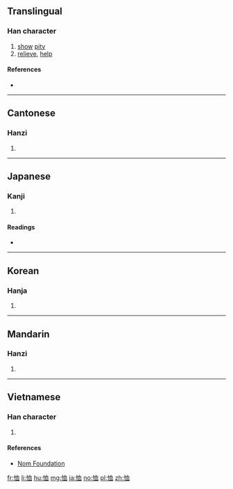 {{also|賉|䘏}}
==Translingual==

===Han character===
{{Han char|rn=61|rad=心|as=06|sn=9|four=97010|canj=PHBT|ids=⿰忄血}}

# [[show]] [[pity]]
# [[relieve]], [[help]]

====References====
* {{Han ref|kx=0385.040|dkj=10583|dj=0715.220|hdz=42296.100|uh=6064|ud=24676|bh=ABF2|bd=44018}}

----

==Cantonese==

===Hanzi===
{{yue-hanzi|jyut=seot1|y=seut1}}

# {{defn|lang=yue|sort=心06}}

----

==Japanese==

===Kanji===
{{ja-kanji|grade=|rs=心06}}

# {{defn|lang=ja|sort=心06}}

====Readings====
* {{ja-readings|on=[[じゅつ]] (jutsu), [[しゅつ]] (shutsu)|kun=[[うれえる]] (ureeru), [[あわれむ]] (awaremu)}}

----

==Korean==

===Hanja===
{{ko-hanja|hangeul=휼|eumhun=|rv=hyul|mr=hyul|y=hyul}}

# {{defn|lang=ko|sort=心06}}

----

==Mandarin==

===Hanzi===
{{cmn-hanzi|pin=[[xù]] ([[xu4]]), [[dòng]] ([[dong4]])|wg=hsü<sup>4</sup>, tung<sup>4</sup>}}

# {{defn|lang=cmn|sort=心06}}

----

==Vietnamese==

===Han character===
{{vi-hantu|tuất|rs=心06}}

# {{defn|lang=vi|sort=心06}}

====References====
* [http://nomfoundation.org/common/nom_details.php?codepoint=6064 Nom Foundation]

[[fr:恤]]
[[li:恤]]
[[hu:恤]]
[[mg:恤]]
[[ja:恤]]
[[no:恤]]
[[pl:恤]]
[[zh:恤]]